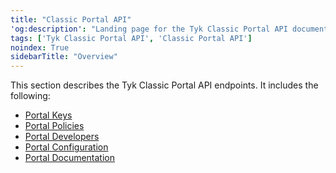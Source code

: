 ```yaml
---
title: "Classic Portal API"
'og:description': "Landing page for the Tyk Classic Portal API documentation"
tags: ['Tyk Classic Portal API', 'Classic Portal API']
noindex: True
sidebarTitle: "Overview"
---
```



<LegacyClassicPortalApi/>


This section describes the Tyk Classic Portal API endpoints. It includes the following:

* [Portal Keys](/nightly/tyk-apis/tyk-portal-api/portal-keys)
* [Portal Policies](/nightly/tyk-apis/tyk-dashboard-api/portal-policies)
* [Portal Developers](/nightly/tyk-apis/tyk-portal-api/portal-developers)
* [Portal Configuration](/nightly/tyk-apis/tyk-portal-api/portal-configuration)
* [Portal Documentation](/nightly/tyk-apis/tyk-portal-api/portal-documentation)
